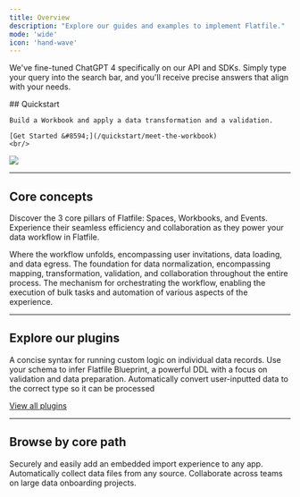 ```yaml
---
title: Overview
description: "Explore our guides and examples to implement Flatfile."
mode: 'wide'
icon: 'hand-wave'
---
```


<Info>We've fine-tuned ChatGPT 4 specifically on our API and SDKs. Simply type your query into the search bar, and you'll receive precise answers that align with your needs.</Info>

<div className="grid sm:grid-cols-6 gap-x-4 flex" style={{alignItems: 'flex-end', marginBottom: '-3em'}}>
  <div className="col-span-3">
    ## Quickstart

    Build a Workbook and apply a data transformation and a validation.

    [Get Started &#8594;](/quickstart/meet-the-workbook)
    <br/>
  </div>
  <div className="hidden sm:block col-span-3">
    <img src="/images/homepage.png" className="m-0"/>
  </div>
</div>

***

## Core concepts

Discover the 3 core pillars of Flatfile: Spaces, Workbooks, and Events. Experience their seamless efficiency and collaboration as they power your data workflow in Flatfile.

<CardGroup cols={1}>
  <Card title="Spaces" href="./concepts/spaces" icon="circle-1" >
  Where the workflow unfolds, encompassing user invitations, data loading, and data egress.
  </Card>
  <Card title="Workbooks" href="./concepts/workbooks" icon="circle-2">
  The foundation for data normalization, encompassing mapping, transformation, validation, and collaboration throughout the entire process.
  </Card>
  <Card title="Events" href="./concepts/events" icon="circle-3">
  The mechanism for orchestrating the workflow, enabling the execution of bulk tasks and automation of various aspects of the experience.
  </Card>
</CardGroup>

***

## Explore our plugins

<CardGroup cols={3}>
  <Card title="record-hook" href="plugins/transform/record-hook" icon="npm" >
  A concise syntax for running custom logic on individual data records.
  </Card>
  <Card title="json-schema" href="plugins/schemas/convert-json-schema" icon="clock">
  Use your schema to infer Flatfile Blueprint, a powerful DDL with a focus on validation and data preparation.
  </Card>
  <Card title="autocast" href="plugins/transform/autocast" icon="clock">
  Automatically convert user-inputted data to the correct type so it can be processed
  </Card>
</CardGroup>

[View all plugins](plugins)

***

## Browse by core path

<CardGroup cols={3}>
  <Card title="Embed in your app" icon="person-to-portal" href="/use-cases/embedding" >
    Securely and easily add an embedded import experience to any app.
  </Card>
  <Card title="Setup headless file feeds" icon="bolt-auto" href="/use-cases/headless" >
    Automatically collect data files from any source.
  </Card>
  <Card title="Run onboarding projects" icon="arrow-progress" href="/use-cases/collaborate">
    Collaborate across teams on large data onboarding projects.
  </Card>
</CardGroup>

